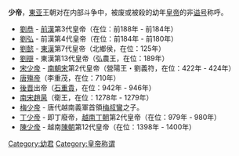 '''少帝'''，[[東亚|東亚]]王朝对在内部斗争中，被废或被殺的幼年[[皇帝|皇帝]]的非[[谥号|谥号]]称呼。

* [[劉恭|劉恭]] - [[前漢|前漢]]第3代皇帝（在位：前188年 - 前184年）
* [[劉弘|劉弘]] - 前漢第4代皇帝（在位：前184年 - 前180年）
* [[劉懿|劉懿]] - [[東漢|東漢]]第7代皇帝（北鄉侯，在位：125年）
* [[劉辯|劉辯]] - 東漢第13代皇帝（弘農王，在位：189年）
* [[宋少帝|宋少帝]] - [[南朝宋|南朝宋]]第2代皇帝（營陽王・劉義符，在位：422年 - 424年）
* [[唐朝|唐]][[唐殤帝|殤帝]]（李重茂，在位：710年）
* [[後晋|後晋]]出帝（[[石重貴|石重貴]]，在位：942年 - 946年）
* [[南宋|南宋]][[趙昺|趙昺]]（衛王，在位：1278年 - 1279年）
* [[梅少帝|梅少帝]] - 唐代越南義軍首領[[梅叔鸞|梅叔鸞]]之子。
* [[丁廢帝|丁少帝]] - 即丁廢帝，[[越南|越南]][[丁朝|丁朝]]第2代皇帝（在位：979年 - 980年）
* [[陳少帝|陳少帝]] - 越南[[陳朝_(越南)|陳朝]]第12代皇帝（在位：1398年 - 1400年）

[[Category:幼君|Category:幼君]]
[[Category:皇帝称谓|Category:皇帝称谓]]